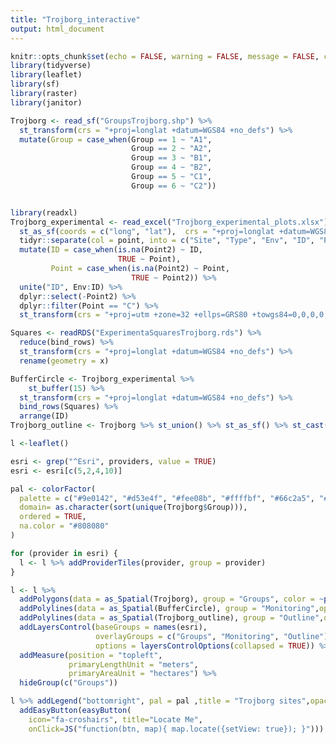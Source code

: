 ```yaml
---
title: "Trojborg_interactive"
output: html_document
---
```


```r
knitr::opts_chunk$set(echo = FALSE, warning = FALSE, message = FALSE, cache = FALSE)
library(tidyverse)
library(leaflet)
library(sf)
library(raster)
library(janitor)

Trojborg <- read_sf("GroupsTrojborg.shp") %>% 
  st_transform(crs = "+proj=longlat +datum=WGS84 +no_defs") %>% 
  mutate(Group = case_when(Group == 1 ~ "A1",
                           Group == 2 ~ "A2",
                           Group == 3 ~ "B1",
                           Group == 4 ~ "B2",
                           Group == 5 ~ "C1",
                           Group == 6 ~ "C2"))


library(readxl)
Trojborg_experimental <- read_excel("Trojborg_experimental_plots.xlsx") %>% 
  st_as_sf(coords = c("long", "lat"),  crs = "+proj=longlat +datum=WGS84 +no_defs") %>% 
  tidyr::separate(col = point, into = c("Site", "Type", "Env", "ID", "Point", "Point2")) %>% 
  mutate(ID = case_when(is.na(Point2) ~ ID,
                        TRUE ~ Point),
         Point = case_when(is.na(Point2) ~ Point,
                           TRUE ~ Point2)) %>%
  unite("ID", Env:ID) %>% 
  dplyr::select(-Point2) %>%
  dplyr::filter(Point == "C") %>% 
  st_transform(crs = "+proj=utm +zone=32 +ellps=GRS80 +towgs84=0,0,0,0,0,0,0 +units=m +no_defs")

Squares <- readRDS("ExperimentaSquaresTrojborg.rds") %>% 
  reduce(bind_rows) %>% 
  st_transform(crs = "+proj=longlat +datum=WGS84 +no_defs") %>% 
  rename(geometry = x)

BufferCircle <- Trojborg_experimental %>% 
    st_buffer(15) %>% 
  st_transform(crs = "+proj=longlat +datum=WGS84 +no_defs") %>% 
  bind_rows(Squares) %>% 
  arrange(ID)
Trojborg_outline <- Trojborg %>% st_union() %>% st_as_sf() %>% st_cast("POLYGON")
```

```r
l <-leaflet()

esri <- grep("^Esri", providers, value = TRUE)
esri <- esri[c(5,2,4,10)]

pal <- colorFactor(
  palette = c("#9e0142", "#d53e4f", "#fee08b", "#ffffbf", "#66c2a5", "#3288bd"),
  domain= as.character(sort(unique(Trojborg$Group))),
  ordered = TRUE,
  na.color = "#808080"
)

for (provider in esri) {
  l <- l %>% addProviderTiles(provider, group = provider)    
}

l <- l %>% 
  addPolygons(data = as_Spatial(Trojborg), group = "Groups", color = ~pal(Group), fillColor = ~pal(Group), opacity = 0.8, popup = Trojborg$Group, fillOpacity = 0.8) %>%
  addPolylines(data = as_Spatial(BufferCircle), group = "Monitoring",opacity = 1, popup = BufferCircle$ID, fillOpacity = 0.2) %>%
  addPolylines(data = as_Spatial(Trojborg_outline), group = "Outline",opacity = 1, color = "red") %>% 
  addLayersControl(baseGroups = names(esri),
                   overlayGroups = c("Groups", "Monitoring", "Outline"),
                   options = layersControlOptions(collapsed = TRUE)) %>%
  addMeasure(position = "topleft",
             primaryLengthUnit = "meters",
             primaryAreaUnit = "hectares") %>% 
  hideGroup(c("Groups"))

l %>% addLegend("bottomright", pal = pal ,title = "Trojborg sites",opacity = 1, values = Trojborg$Group) %>%
  addEasyButton(easyButton(
    icon="fa-croshairs", title="Locate Me",
    onClick=JS("function(btn, map){ map.locate({setView: true}); }")))

```
